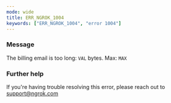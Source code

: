 ```yaml
---
mode: wide
title: ERR_NGROK_1004
keywords: ["ERR_NGROK_1004", "error 1004"]
---
```


### Message

The billing email is too long: `VAL` bytes. Max: `MAX`

### Further help

If you're having trouble resolving this error, please reach out to [support@ngrok.com](mailto:support@ngrok.com?subject=Help%20with%20ERR_NGROK_1004)
